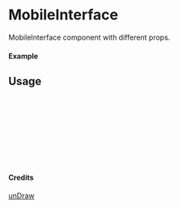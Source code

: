 
<Meta of={MobileInterface} title="unDraw/MobileInterface" />

# MobileInterface

MobileInterface component with different props.

#### Example

<Canvas of={MobileInterface.Primary} />

## Usage

```ts
import { MobileInterface } from "yadl-ui";

const Example = () => {
  return (
      <MobileInterface />
  );
};

export default Example;
```

#### Credits
[unDraw](https://undraw.co/illustrations)
